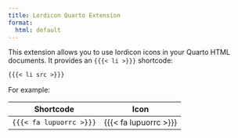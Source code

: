 ```yaml
---
title: Lordicon Quarto Extension
format:
  html: default
---
```


This extension allows you to use lordicon icons in your Quarto HTML documents. It provides an `{{{< li >}}}` shortcode:

``` markdown
{{{< li src >}}}
```

For example:

| Shortcode               | Icon                  |
|-------------------------|-----------------------|
| `{{{< fa lupuorrc >}}}` | {{{< fa lupuorrc >}}} |
